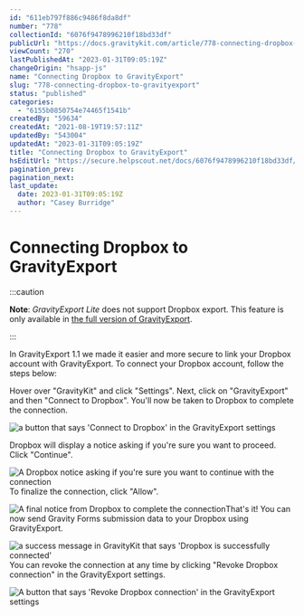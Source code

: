 ```yaml
---
id: "611eb797f886c9486f8da8df"
number: "778"
collectionId: "6076f9478996210f18bd33df"
publicUrl: "https://docs.gravitykit.com/article/778-connecting-dropbox-to-gravityexport"
viewCount: "270"
lastPublishedAt: "2023-01-31T09:05:19Z"
changeOrigin: "hsapp-js"
name: "Connecting Dropbox to GravityExport"
slug: "778-connecting-dropbox-to-gravityexport"
status: "published"
categories: 
  - "6155b0850754e74465f1541b"
createdBy: "59634"
createdAt: "2021-08-19T19:57:11Z"
updatedBy: "543004"
updatedAt: "2023-01-31T09:05:19Z"
title: "Connecting Dropbox to GravityExport"
hsEditUrl: "https://secure.helpscout.net/docs/6076f9478996210f18bd33df/article/611eb797f886c9486f8da8df"
pagination_prev: 
pagination_next: 
last_update:
  date: 2023-01-31T09:05:19Z
  author: "Casey Burridge"
---
```


# Connecting Dropbox to GravityExport



:::caution

**Note**: *GravityExport Lite* does not support Dropbox export. This feature is only available in [the full version of GravityExport](https://www.gravitykit.com/extensions/gravityexport/).

:::

  In GravityExport 1.1 we made it easier and more secure to link your Dropbox account with GravityExport. To connect your Dropbox account, follow the steps below:

Hover over "GravityKit" and click "Settings". Next, click on "GravityExport" and then "Connect to Dropbox". You'll now be taken to Dropbox to complete the connection.

![a button that says 'Connect to Dropbox' in the GravityExport settings](https://s3.amazonaws.com/helpscout.net/docs/assets/54c58489e4b051242988532c/images/63d8d5d939945f4c9fa538c6/file-BHhX51uZm9.png)

Dropbox will display a notice asking if you're sure you want to proceed. Click "Continue".

![A Dropbox notice asking if you're sure you want to continue with the connection](https://s3.amazonaws.com/helpscout.net/docs/assets/54c58489e4b051242988532c/images/63d8d6ad4bd6801a6e91bfa3/file-c2toUcJIO1.png)To finalize the connection, click "Allow".

![A final notice from Dropbox to complete the connection](https://s3.amazonaws.com/helpscout.net/docs/assets/54c58489e4b051242988532c/images/63d8d73f39945f4c9fa538c8/file-YkrqSnb4mD.png)That's it! You can now send Gravity Forms submission data to your Dropbox using GravityExport.

![a success message in GravityKit that says 'Dropbox is successfully connected'](https://s3.amazonaws.com/helpscout.net/docs/assets/54c58489e4b051242988532c/images/63d8d78f39945f4c9fa538c9/file-Hhh9naPGjf.png)You can revoke the connection at any time by clicking "Revoke Dropbox connection" in the GravityExport settings.

![A button that says 'Revoke Dropbox connection' in the GravityExport settings](https://s3.amazonaws.com/helpscout.net/docs/assets/54c58489e4b051242988532c/images/63d8d9af26cb8547dcb0e07f/file-1GcrkH0dpp.png)

